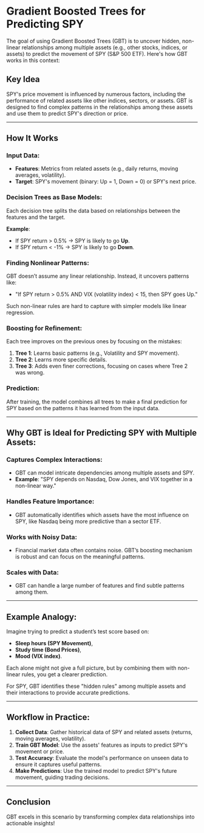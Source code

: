 # Gradient Boosted Trees for Predicting SPY

The goal of using Gradient Boosted Trees (GBT) is to uncover hidden, non-linear relationships among multiple assets (e.g., other stocks, indices, or assets) to predict the movement of SPY (S&P 500 ETF). Here's how GBT works in this context:

## Key Idea

SPY's price movement is influenced by numerous factors, including the performance of related assets like other indices, sectors, or assets. GBT is designed to find complex patterns in the relationships among these assets and use them to predict SPY's direction or price.

---

## How It Works

### Input Data:

- **Features**: Metrics from related assets (e.g., daily returns, moving averages, volatility).
- **Target**: SPY's movement (binary: Up = 1, Down = 0) or SPY's next price.

### Decision Trees as Base Models:

Each decision tree splits the data based on relationships between the features and the target.

**Example**:
- If SPY return > 0.5% → SPY is likely to go **Up**.
- If SPY return < -1% → SPY is likely to go **Down**.

### Finding Nonlinear Patterns:

GBT doesn’t assume any linear relationship. Instead, it uncovers patterns like:
- "If SPY return > 0.5% AND VIX (volatility index) < 15, then SPY goes Up."

Such non-linear rules are hard to capture with simpler models like linear regression.

### Boosting for Refinement:

Each tree improves on the previous ones by focusing on the mistakes:
1. **Tree 1**: Learns basic patterns (e.g., Volatility and SPY movement).
2. **Tree 2**: Learns more specific details.
3. **Tree 3**: Adds even finer corrections, focusing on cases where Tree 2 was wrong.

### Prediction:

After training, the model combines all trees to make a final prediction for SPY based on the patterns it has learned from the input data.

---

## Why GBT is Ideal for Predicting SPY with Multiple Assets:

### Captures Complex Interactions:

- GBT can model intricate dependencies among multiple assets and SPY.
- **Example**: "SPY depends on Nasdaq, Dow Jones, and VIX together in a non-linear way."

### Handles Feature Importance:

- GBT automatically identifies which assets have the most influence on SPY, like Nasdaq being more predictive than a sector ETF.

### Works with Noisy Data:

- Financial market data often contains noise. GBT’s boosting mechanism is robust and can focus on the meaningful patterns.

### Scales with Data:

- GBT can handle a large number of features and find subtle patterns among them.

---

## Example Analogy:

Imagine trying to predict a student’s test score based on:
- **Sleep hours (SPY Movement)**,
- **Study time (Bond Prices)**,
- **Mood (VIX index)**.

Each alone might not give a full picture, but by combining them with non-linear rules, you get a clearer prediction.

For SPY, GBT identifies these "hidden rules" among multiple assets and their interactions to provide accurate predictions.

---

## Workflow in Practice:

1. **Collect Data**: Gather historical data of SPY and related assets (returns, moving averages, volatility).
2. **Train GBT Model**: Use the assets' features as inputs to predict SPY's movement or price.
3. **Test Accuracy**: Evaluate the model's performance on unseen data to ensure it captures useful patterns.
4. **Make Predictions**: Use the trained model to predict SPY's future movement, guiding trading decisions.

---

## Conclusion

GBT excels in this scenario by transforming complex data relationships into actionable insights!
